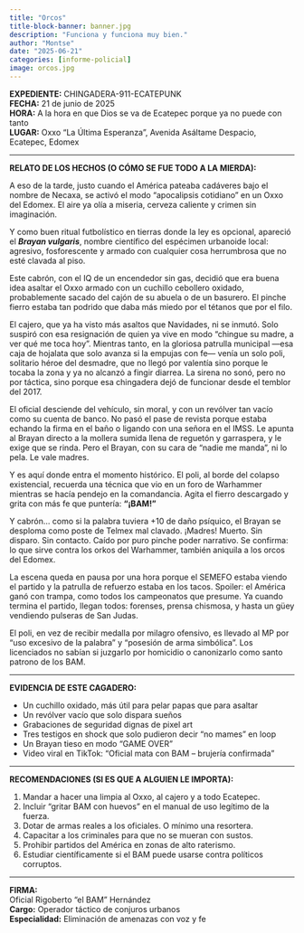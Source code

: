 ```yaml
---
title: "Orcos"
title-block-banner: banner.jpg
description: "Funciona y funciona muy bien."
author: "Montse"
date: "2025-06-21"
categories: [informe-policial]
image: orcos.jpg
---
```


**EXPEDIENTE:** CHINGADERA-911-ECATEPUNK  
**FECHA:** 21 de junio de 2025  
**HORA:** A la hora en que Dios se va de Ecatepec porque ya no puede con tanto  
**LUGAR:** Oxxo “La Última Esperanza”, Avenida Asáltame Despacio, Ecatepec, Edomex  

---

**RELATO DE LOS HECHOS (O CÓMO SE FUE TODO A LA MIERDA):**

A eso de la tarde, justo cuando el América pateaba cadáveres bajo el nombre de Necaxa, se activó el modo "apocalipsis cotidiano" en un Oxxo del Edomex. El aire ya olía a miseria, cerveza caliente y crimen sin imaginación.

Y como buen ritual futbolístico en tierras donde la ley es opcional, apareció el ***Brayan vulgaris***, nombre científico del espécimen urbanoide local: agresivo, fosforescente y armado con cualquier cosa herrumbrosa que no esté clavada al piso.

Este cabrón, con el IQ de un encendedor sin gas, decidió que era buena idea asaltar el Oxxo armado con un cuchillo cebollero oxidado, probablemente sacado del cajón de su abuela o de un basurero. El pinche fierro estaba tan podrido que daba más miedo por el tétanos que por el filo.

El cajero, que ya ha visto más asaltos que Navidades, ni se inmutó. Solo suspiró con esa resignación de quien ya vive en modo “chingue su madre, a ver qué me toca hoy”. Mientras tanto, en la gloriosa patrulla municipal —esa caja de hojalata que solo avanza si la empujas con fe— venía un solo poli, solitario héroe del desmadre, que no llegó por valentía sino porque le tocaba la zona y ya no alcanzó a fingir diarrea. La sirena no sonó, pero no por táctica, sino porque esa chingadera dejó de funcionar desde el temblor del 2017.

El oficial desciende del vehículo, sin moral, y con un revólver tan vacío como su cuenta de banco. No pasó el pase de revista porque estaba echando la firma en el baño o ligando con una señora en el IMSS. Le apunta al Brayan directo a la mollera sumida llena de reguetón y garraspera, y le exige que se rinda. Pero el Brayan, con su cara de “nadie me manda”, ni lo pela. Le vale madres.

Y es aquí donde entra el momento histórico. El poli, al borde del colapso existencial, recuerda una técnica que vio en un foro de Warhammer mientras se hacía pendejo en la comandancia. Agita el fierro descargado y grita con más fe que puntería: **“¡BAM!”**

Y cabrón… como si la palabra tuviera +10 de daño psíquico, el Brayan se desploma como poste de Telmex mal clavado. ¡Madres! Muerto. Sin disparo. Sin contacto. Caído por puro pinche poder narrativo. Se confirma: lo que sirve contra los orkos del Warhammer, también aniquila a los orcos del Edomex.

La escena queda en pausa por una hora porque el SEMEFO estaba viendo el partido y la patrulla de refuerzo estaba en los tacos. Spoiler: el América ganó con trampa, como todos los campeonatos que presume. Ya cuando termina el partido, llegan todos: forenses, prensa chismosa, y hasta un güey vendiendo pulseras de San Judas.

El poli, en vez de recibir medalla por milagro ofensivo, es llevado al MP por "uso excesivo de la palabra" y "posesión de arma simbólica". Los licenciados no sabían si juzgarlo por homicidio o canonizarlo como santo patrono de los BAM.

---

**EVIDENCIA DE ESTE CAGADERO:**

* Un cuchillo oxidado, más útil para pelar papas que para asaltar
* Un revólver vacío que solo dispara sueños
* Grabaciones de seguridad dignas de pixel art
* Tres testigos en shock que solo pudieron decir “no mames” en loop
* Un Brayan tieso en modo “GAME OVER”
* Video viral en TikTok: “Oficial mata con BAM – brujería confirmada”

---

**RECOMENDACIONES (SI ES QUE A ALGUIEN LE IMPORTA):**

1. Mandar a hacer una limpia al Oxxo, al cajero y a todo Ecatepec.
2. Incluir “gritar BAM con huevos” en el manual de uso legítimo de la fuerza.
3. Dotar de armas reales a los oficiales. O mínimo una resortera.
4. Capacitar a los criminales para que no se mueran con sustos.
5. Prohibir partidos del América en zonas de alto raterismo.
6. Estudiar científicamente si el BAM puede usarse contra políticos corruptos.

---

**FIRMA:**  
Oficial Rigoberto “el BAM” Hernández  
**Cargo:** Operador táctico de conjuros urbanos  
**Especialidad:** Eliminación de amenazas con voz y fe  
